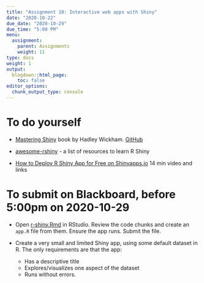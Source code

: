```yaml
---
title: "Assignment 10: Interactive web apps with Shiny"
date: "2020-10-22"
due_date: "2020-10-29"
due_time: "5:00 PM"
menu:
  assignment:
    parent: Assignments
    weight: 11
type: docs
weight: 1
output:
  blogdown::html_page:
    toc: false
editor_options: 
  chunk_output_type: console
---
```


# To do yourself

- [Mastering Shiny](https://mastering-shiny.org/) book by Hadley Wickham. [GitHub](https://github.com/jcheng5/shiny-book)

- [awesome-rshiny](https://github.com/grabear/awesome-rshiny) - a list of resources to learn R Shiny

- [How to Deploy R Shiny App for Free on Shinyapps.io](https://www.r-bloggers.com/2020/10/how-to-deploy-r-shiny-app-for-free-on-shinyapps-io-video/) 14 min video and links

# To submit on Blackboard, before 5:00pm on 2020-10-29

- Open [r-shiny.Rmd](../../slides/r-shiny.Rmd) in RStudio. Review the code chunks and create an `app.R` file from them. Ensure the app runs. Submit the file.

- Create a very small and limited Shiny app, using some default dataset in R. The only requirements are that the app:
  - Has a descriptive title
  - Explores/visualizes one aspect of the dataset
  - Runs without errors.
